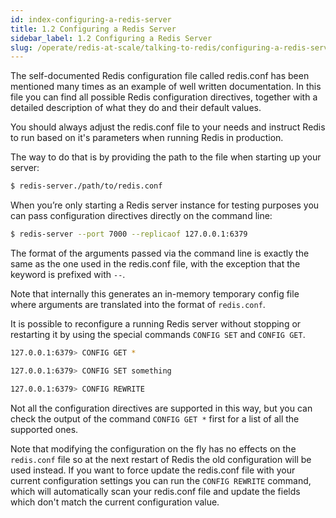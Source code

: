 ```yaml
---
id: index-configuring-a-redis-server
title: 1.2 Configuring a Redis Server
sidebar_label: 1.2 Configuring a Redis Server
slug: /operate/redis-at-scale/talking-to-redis/configuring-a-redis-server
---
```



The self-documented Redis configuration file called redis.conf has been mentioned many times as an example of well written documentation. In this file you can find all possible Redis configuration directives, together with a detailed description of what they do and their default values.

You should always adjust the redis.conf file to your needs and instruct Redis to run based on it's parameters when running Redis in production.

The way to do that is by providing the path to the file when starting up your server:

```bash
$ redis-server./path/to/redis.conf
```

When you’re only starting a Redis server instance for testing purposes you can pass configuration directives directly on the command line:

```bash
$ redis-server --port 7000 --replicaof 127.0.0.1:6379
```

The format of the arguments passed via the command line is exactly the same as the one used in the redis.conf file, with the exception that the keyword is prefixed with `--`.

Note that internally this generates an in-memory temporary config file where arguments are translated into the format of `redis.conf`.

It is possible to reconfigure a running Redis server without stopping or restarting it by using the special commands `CONFIG SET` and `CONFIG GET`.

```bash
127.0.0.1:6379> CONFIG GET *

127.0.0.1:6379> CONFIG SET something

127.0.0.1:6379> CONFIG REWRITE
```

Not all the configuration directives are supported in this way, but you can check the output of the command `CONFIG GET *` first for a list of all the supported ones.

Note that modifying the configuration on the fly has no effects on the `redis.conf` file so at the next restart of Redis the old configuration will be used instead. If you want to force update the redis.conf file with your current configuration settings you can run the `CONFIG REWRITE` command, which will automatically scan your redis.conf file and update the fields which don't match the current configuration value.

